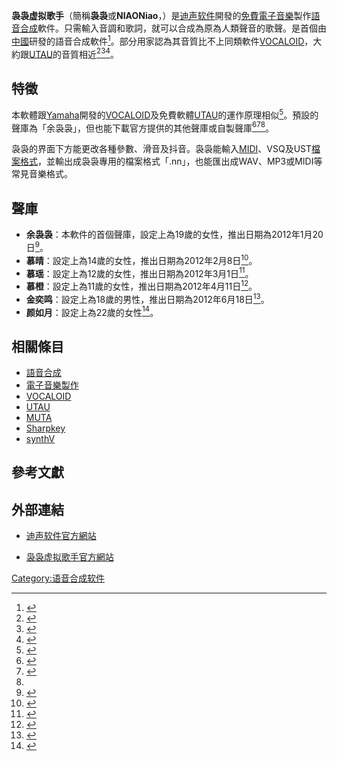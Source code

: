 {{onesource|time=2015-04-09T00:46:42+00:00}}
{{Infobox software
| name                   = 袅袅虚拟歌手
| name_ol                = NIAONiao
| logo                   = NIAONiao logo.svg
| logo_size              = 300
| logo_alt               = 褐色的文字NIAONIAO袅袅，兩個O字中間均有褐色的播放圖示，袅袅中間也有紅色的播放圖示。
| screenshot             = NIAONiao ver2.1 gui.jpg
| caption                = 
| author                 =
| developer              = 长春迪声软件有限公司
| released               = {{Start date|2011|08|17}}
| latest release version = ver2.2.00
| latest release date    = {{Start date and age|2013|04|11}}
| latest preview version =
| latest preview date    =
| programming language   = 
| operating system       = [[Windows_XP|Windows XP]] SP2或以上
| platform               =
| language               = [[中文|中文]]
| status                 = 運行中
| genre                  = [[音樂軟件|音樂軟件]]
| license                = [[免費軟體|免費軟體]]
| website                = [http://www.yuyinniaoniao.com/ 袅袅虚拟歌手官方網站]
}}

'''袅袅虚拟歌手'''（簡稱'''袅袅'''或'''NIAONiao'''，{{lang-en|NIAONiao Virtual Singer}}）是[[长春迪声软件有限公司|迪声软件]]開發的[[免費|免費]][[電子音樂|電子音樂]]製作[[語音合成|語音合成]]軟件。只需輸入音調和歌詞，就可以合成為原為人類聲音的歌聲。是首個由[[中國|中國]]研發的語音合成軟件<ref>{{cite web|url=http://www.yuyinniaoniao.com/display/|title=袅袅 － 核心产品|publisher=迪声软件|accessdate=2015-04-16|language=zh-hans|archive-date=2015-02-25|archive-url=https://web.archive.org/web/20150225023013/http://www.yuyinniaoniao.com/display/|dead-url=no}}</ref>。部分用家認為其音質比不上同類軟件[[VOCALOID|VOCALOID]]，大約跟[[UTAU|UTAU]]的音質相近<ref>{{cite web|url=http://www.bilibili.com/video/av1715716/|title=【嫣汐测试版】大手拉小手【中国原创歌声合成引擎】|publisher=哔哩哔哩|date=2014-11-15|accessdate=2015-04-16|language=zh-hans|archive-date=2015-06-09|archive-url=https://web.archive.org/web/20150609033830/http://www.bilibili.com/video/av1715716/|dead-url=no}}</ref><ref>{{cite web|url=http://www.luotianyi.org/thread-27924-1-1.html|title=时间煮雨 袅袅虚拟歌手-洛泽溪翻唱-Vocaloid中文专区|publisher=洛天依中文网|date=2015-02-26|accessdate=2015-04-16|language=zh-hans|archive-date=2020-12-05|archive-url=https://web.archive.org/web/20201205123029/http://luotianyi.org/thread-27924-1-1.html|dead-url=no}}</ref><ref>{{cite web|url=http://www.slideshare.net/MGdesigner/ss-37185766|title=虛擬歌手打造經驗分享|publisher=slideshare|date=2014-07-21|accessdate=2015-04-16|language=zh-hant|archive-date=2015-09-24|archive-url=https://web.archive.org/web/20150924124515/http://www.slideshare.net/MGdesigner/ss-37185766|dead-url=no}}</ref>。

==特徵==
本軟體跟[[山葉株式會社|Yamaha]]開發的[[VOCALOID|VOCALOID]]及免費軟體[[UTAU|UTAU]]的運作原理相似<ref name="vblog01">{{cite web|url=http://vocaloid.blog120.fc2.com/blog-entry-14869.html|title=初音ミクみく 中国製の歌唱合成ソフト「袅袅（NiaoNiao」）」についてのメモ|accessdate=2015-04-16|language=ja|archive-date=2015-04-16|archive-url=https://web.archive.org/web/20150416141428/http://vocaloid.blog120.fc2.com/blog-entry-14869.html|dead-url=no}}</ref>。預設的聲庫為「余袅袅」，但也能下載官方提供的其他聲庫或自製聲庫<ref>{{cite web|url=http://www.yuyinniaoniao.com/downloads/editor/|title=袅袅 － 袅袅虚拟歌手下载|publisher=迪声软件|accessdate=2015-04-16|language=zh-hans|archive-date=2015-07-18|archive-url=https://web.archive.org/web/20150718223056/http://yuyinniaoniao.com/downloads/editor/|dead-url=no}}</ref><ref>{{cite web|url=http://www.yuyinniaoniao.com/downloads/source/|title=袅袅 － 音源库下载|publisher=迪声软件|accessdate=2015-04-16|language=zh-hans|archive-date=2015-05-02|archive-url=https://web.archive.org/web/20150502170126/http://www.yuyinniaoniao.com/downloads/source/|dead-url=no}}</ref><ref name="vblog01"/>。

袅袅的界面下方能更改各種參數、滑音及抖音。袅袅能輸入[[MIDI|MIDI]]、VSQ及UST[[檔案格式|檔案格式]]，並輸出成袅袅專用的檔案格式「.nn」，也能匯出成WAV、MP3或MIDI等常見音樂格式。

==聲庫==
*'''余袅袅'''：本軟件的首個聲庫，設定上為19歲的女性，推出日期為2012年1月20日<ref>{{cite web|url=http://www.yuyinniaoniao.com/downloads/source/yuniaoniao/|title=余袅袅 － 音源库下载|publisher=迪声软件|accessdate=2015-04-16|language=zh-hans|archive-date=2014-11-03|archive-url=https://web.archive.org/web/20141103164636/http://www.yuyinniaoniao.com/downloads/source/yuniaoniao/|dead-url=no}}</ref>。
*'''慕晴'''：設定上為14歲的女性，推出日期為2012年2月8日<ref>{{cite web|url=http://www.yuyinniaoniao.com/downloads/source/muqing/|title=慕晴 － 音源库下载|publisher=迪声软件|accessdate=2015-04-16|language=zh-hans|archive-date=2014-11-03|archive-url=https://web.archive.org/web/20141103163856/http://www.yuyinniaoniao.com/downloads/source/muqing/|dead-url=no}}</ref>。
*'''慕瑶'''：設定上為12歲的女性，推出日期為2012年3月1日<ref>{{cite web|url=http://www.yuyinniaoniao.com/downloads/source/muyao/|title=慕瑶 － 音源库下载|publisher=迪声软件|accessdate=2015-04-16|language=zh-hans|archive-date=2014-11-03|archive-url=https://web.archive.org/web/20141103164037/http://www.yuyinniaoniao.com/downloads/source/muyao/|dead-url=no}}</ref>。
*'''慕橙'''：設定上為11歲的女性，推出日期為2012年4月11日<ref>{{cite web|url=http://www.yuyinniaoniao.com/downloads/source/mucheng/|title=慕橙 － 音源库下载|publisher=迪声软件|accessdate=2015-04-16|language=zh-hans|archive-date=2014-11-03|archive-url=https://web.archive.org/web/20141103164259/http://www.yuyinniaoniao.com/downloads/source/mucheng/|dead-url=no}}</ref>。
*'''金奕鸣'''：設定上為18歲的男性，推出日期為2012年6月18日<ref>{{cite web|url=http://www.yuyinniaoniao.com/downloads/source/jinyiming/|title=金奕鸣 － 音源库下载|publisher=迪声软件|accessdate=2015-04-16|language=zh-hans|archive-date=2014-11-03|archive-url=https://web.archive.org/web/20141103163607/http://www.yuyinniaoniao.com/downloads/source/jinyiming/|dead-url=no}}</ref>。
*'''颜如月'''：設定上為22歲的女性<ref>{{cite web|url=http://www.yuyinniaoniao.com/downloads/source/yanruyue/|title=颜如月 － 音源库下载|publisher=迪声软件|accessdate=2015-04-16|language=zh-hans|archive-date=2014-11-03|archive-url=https://web.archive.org/web/20141103163826/http://www.yuyinniaoniao.com/downloads/source/yanruyue/|dead-url=no}}</ref>。

==相關條目==
* [[語音合成|語音合成]]
* [[電子音樂製作|電子音樂製作]]
*[[VOCALOID|VOCALOID]]
*[[UTAU|UTAU]]
*[[MUTA|MUTA]]
*[[Sharpkey|Sharpkey]]
*[[synthV|synthV]]

==參考文獻==
{{Reflist|2}}

==外部連結==
*{{zh-hans}}[http://www.dsoundsoft.com/ 迪声软件官方網站]{{Wayback|url=http://www.dsoundsoft.com/ |date=20150413145100 }}
*{{zh-hans}}[http://www.yuyinniaoniao.com/ 袅袅虚拟歌手官方網站]{{Wayback|url=http://www.yuyinniaoniao.com/ |date=20150414042307 }}

{{語音合成}}

{{DEFAULTSORT:NIAONiao Virtual Singer}}

[[Category:语音合成软件|Category:语音合成软件]]